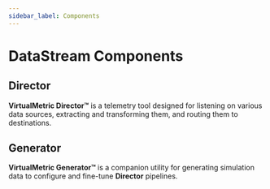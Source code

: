 ```yaml
---
sidebar_label: Components
---
```


# DataStream Components

## Director

**VirtualMetric Director&trade;** is a telemetry tool designed for listening on various data sources, extracting and transforming them, and routing them to destinations.

## Generator

**VirtualMetric Generator&trade;** is a companion utility for generating simulation data to configure and fine-tune **Director** pipelines.
